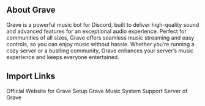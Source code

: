 ## About Grave

Grave is a powerful music bot for Discord, built to deliver high-quality sound and advanced features for an exceptional audio experience. Perfect for communities of all sizes, Grave offers seamless music streaming and easy controls, so you can enjoy music without hassle. Whether you’re running a cozy server or a bustling community, Grave enhances your server’s music experience and keeps everyone entertained.

## Import Links

<CardGroup cols={4}>
  <Card
    title="Website"
    icon="code"
    href="https://grave.cemetery.studio/"
  >
    Official Website for Grave
  </Card>
  <Card
    title="Documentation"
    icon="screwdriver-wrench"
    href="https://docs.gravebot.xyz/"
  >
    Setup Grave Music System
  </Card>
  <Card
    title="Support"
    icon="discord"
    href="https://discord.gg/ghouls"
  >
    Support Server of Grave
  </Card>
</CardGroup>